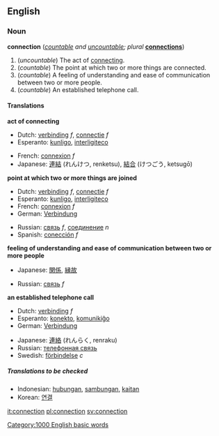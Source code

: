 ==English==
=== Noun ===
'''connection''' (''[[countable]] and [[uncountable]]; plural'' '''[[connections]]''')

#(''uncountable'') The act of [[connect]]ing.
#(''countable'') The point at which two or more things are connected.
#(''countable'') A feeling of understanding and ease of communication between two or more people.
#(''countable'') An established telephone call.

==== Translations ====

'''act of connecting'''
{{top}}
*Dutch: [[verbinding]] ''f'', [[connectie]] ''f''
*Esperanto: [[kunligo]], [[interligiteco]]
{{mid}}
*French: [[connexion]] ''f''
*Japanese: [[連結]] (れんけつ, renketsu), [[結合]] (けつごう, ketsugō)
{{bottom}}

'''point at which two or more things are joined'''
{{top}}
*Dutch: [[verbinding]] ''f'', [[connectie]] ''f''
*Esperanto: [[kunligo]], [[interligiteco]]
*French: [[connexion]] ''f''
*German: [[Verbindung]]
{{mid}}
*Russian: [[связь]] ''f'', [[соединение]] ''n''
*Spanish: [[conección]] ''f''
{{bottom}}

'''feeling of understanding and ease of communication between two or more people'''
{{top}}
*Japanese: [[関係]], [[縁故]]
{{mid}}
*Russian: [[связь]] ''f''
{{bottom}}

'''an established telephone call'''
{{top}}
*Dutch: [[verbinding]] ''f''
*Esperanto: [[konekto]], [[komunikiĝo]]
*German: [[Verbindung]]
{{mid}}
*Japanese: [[連絡]] (れんらく, renraku)
*Russian: [[телефонная связь]]
*Swedish: [[förbindelse]] ''c''
{{bottom}}

=====Translations to be checked=====
<!--Remove this section once all of the translations below have been moved into the tables above.-->
{{checktrans}}

*Indonesian: [[hubung|hubungan]], [[sambung|sambungan]], [[kait|kaitan]]
*Korean: [[연결]]

[[Category:1000 English basic words]]

[[it:connection]]
[[pl:connection]]
[[sv:connection]]